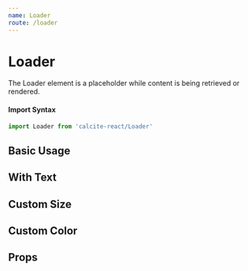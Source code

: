 ```yaml
---
name: Loader
route: /loader
---
```




# Loader

The Loader element is a placeholder while content is being retrieved or
rendered.

#### Import Syntax

```js
import Loader from 'calcite-react/Loader'
```

## Basic Usage

<Playground>
  <Loader />
</Playground>

## With Text

<Playground>
  <Loader text="Loading..." />
</Playground>

## Custom Size

<Playground>
  <Loader sizeRatio={2} />
  <Loader sizeRatio={0.4} />
</Playground>

## Custom Color

<Playground>
  <Loader color="tomato" />
  <Loader color="#1E90FF" />
  <Loader color={colors['blk-070']} />
</Playground>

## Props

<PropsTable of={Loader} />

